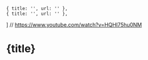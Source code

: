     { title: '', url: '' },
    { title: '', url: '' },
] // https://www.youtube.com/watch?v=HQHI75hu0NM

# {title}

<Backlinks backlinks={backlinks}/>